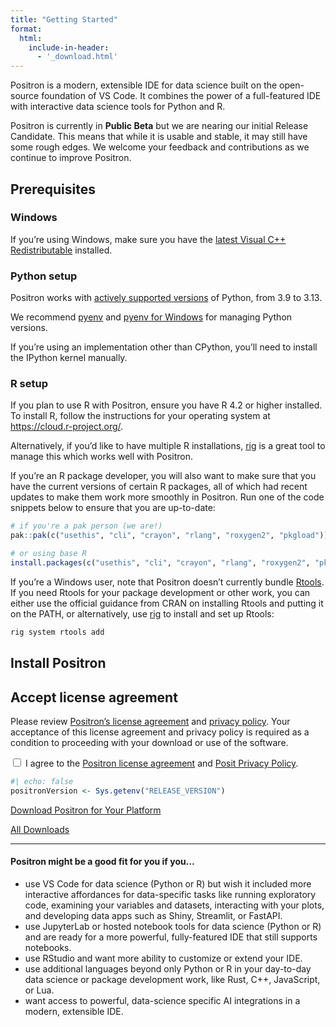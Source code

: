 ```yaml
---
title: "Getting Started"
format:
  html:
    include-in-header:
      - '_download.html'
---
```


Positron is a modern, extensible IDE for data science built on the open-source foundation of VS Code. It combines the power of a full-featured IDE with interactive data science tools for Python and R.

::: {.callout-note}

Positron is currently in **Public Beta** but we are nearing our initial Release Candidate. This means that while it is usable and stable, it may still have some rough edges. We welcome your feedback and contributions as we continue to improve Positron.

:::

## Prerequisites
::: {.panel-tabset}

### Windows

If you're using Windows, make sure you have the [latest Visual C++ Redistributable](https://learn.microsoft.com/en-us/cpp/windows/latest-supported-vc-redist?view=msvc-170#latest-microsoft-visual-c-redistributable-version) installed.

### Python setup
Positron works with [actively supported versions](https://devguide.python.org/versions/#versions) of Python, from 3.9 to 3.13.  

We recommend [pyenv](https://github.com/pyenv/pyenv) and [pyenv for Windows](https://github.com/pyenv-win/pyenv-win) for managing Python versions.  

::: callout-note
If you're using an implementation other than CPython, you'll need to install the IPython kernel manually. 
:::

### R setup

If you plan to use R with Positron, ensure you have R 4.2 or higher installed. To install R, follow the instructions for your operating system at <https://cloud.r-project.org/>.

Alternatively, if you'd like to have multiple R installations, [rig](https://github.com/r-lib/rig) is a great tool to manage this which works well with Positron.

If you're an R package developer, you will also want to make sure that you have the current versions of certain R packages, all of which had recent updates to make them work more smoothly in Positron. Run one of the code snippets below to ensure that you are up-to-date:

``` r
# if you're a pak person (we are!)
pak::pak(c("usethis", "cli", "crayon", "rlang", "roxygen2", "pkgload"))

# or using base R
install.packages(c("usethis", "cli", "crayon", "rlang", "roxygen2", "pkgload"))
```

::: callout-note
If you're a Windows user, note that Positron doesn't currently bundle [Rtools](https://cran.r-project.org/bin/windows/Rtools/). If you need Rtools for your package development or other work, you can either use the official guidance from CRAN on installing Rtools and putting it on the PATH, or alternatively, use [rig](https://github.com/r-lib/rig) to install and set up Rtools:

```bash
rig system rtools add
```
:::

:::

## Install Positron

:::{.callout-important #privacy-policy}
## Accept license agreement

Please review [Positron's license agreement](licensing.qmd) and [privacy policy](https://posit.co/about/privacy-policy/). Your acceptance of this license agreement and privacy policy is required as a condition to proceeding with your download or use of the software.

<div id="privacy-policy-agreement"> 
  <input type="checkbox" id="privacy-checkbox" onclick="updatePrivacy(this)">
  <label>I agree to the <a href="licensing.qmd">Positron license agreement</a> and <a href="https://posit.co/about/privacy-policy/">Posit Privacy Policy</a>.</label>
</div>
:::

<!-- The below R code is used by the _download.html snippet 
to populate the platform-default download button -->
```r
#| echo: false
positronVersion <- Sys.getenv("RELEASE_VERSION")
```

[Download Positron for <span id="os-name">Your Platform</span>](#){.btn .btn-primary .disabled #download-btn data-version="`{r} positronVersion`"}

[All Downloads](download.qmd){#all-downloads}
<!-- TODO: Can we insert release notes in the Downloads page? -->

<!-- ## Migrating from other IDEs

If you are coming from another IDE, check out the migration guides to help you get started with Positron:

[Migrating from RStudio](#){.btn .btn-primary}
[Migrating from VS Code](#){.btn .btn-primary} -->
<!-- TODO: Uncomment when these pages are ready -->


---

#### Positron might be a good fit for you if you...

-   use VS Code for data science (Python or R) but wish it included more interactive affordances for data-specific tasks like running exploratory code, examining your variables and datasets, interacting with your plots, and developing data apps such as Shiny, Streamlit, or FastAPI.
-   use JupyterLab or hosted notebook tools for data science (Python or R) and are ready for a more powerful, fully-featured IDE that still supports notebooks.
-   use RStudio and want more ability to customize or extend your IDE.
-   use additional languages beyond only Python or R in your day-to-day data science or package development work, like Rust, C++, JavaScript, or Lua.
-   want access to powerful, data-science specific AI integrations in a modern, extensible IDE.